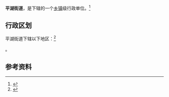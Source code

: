 {{中国乡级行政区|34/05/04/001/000}}

'''平湖街道'''，是{{PRC admin/fullname|34/05/04/001/000|3}}下辖的一个[[乡镇|乡镇]]级行政单位。<ref>{{PRC admin/ref sgc|{{PRC admin/parent|34/05/04/001/000}}}}</ref>

== 行政区划 ==

平湖街道下辖以下地区：<ref>{{PRC admin/ref sgc|34/05/04/001/000}}</ref>

{{PRC admin/children|34/05/04/001/000}}。

== 参考资料 ==

{{reflist}}

{{行政区划小作品}}
{{PRC admin/navcat|34/05/04/001/000}}
